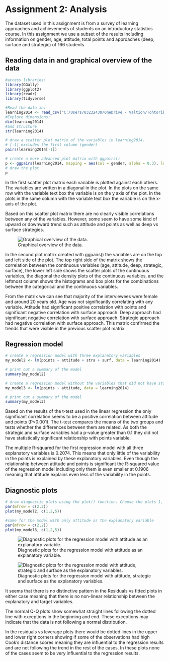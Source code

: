 # Assignment 2: Analysis

The dataset used in this assignment is from a survey of learning approaches and achievements of students on an introductory statistics course. In this assignment we use a subset of the results including information on gender, age, attitude, total points and approaches (deep, surface and strategic) of 166 students.

## Reading data in and graphical overview of the data

```r
#access libraries:
library(GGally)
library(ggplot2)
library(readr)
library(tidyverse)

#Read the data in:
learning2014 <- read_csv("C:/Users/03232430/OneDrive - Valtion/Tohtorikurssit/IODS2023/IODS-project/data/learning2014.csv")
#Explore dimensions:
dim(learning2014)
#and structure
str(learning2014)

# draw a scatter plot matrix of the variables in learning2014.
# [-1] excludes the first column (gender)
pairs(learning2014[-1])

# create a more advanced plot matrix with ggpairs()
p <- ggpairs(learning2014, mapping = aes(col = gender, alpha = 0.3), lower = list(combo = wrap("facethist", bins = 20)))
# draw the plot
p

```

In the first scatter plot matrix each variable is plotted against each others. The variables are written in a diagonal in the plot. In the plots on the same row with the variable text box the variable is on the y axis of the plot. In the plots in the same column with the variable text box the variable is on the x-axis of the plot. 

Based on this scatter plot matrix there are no clearly visible correlations between any of the variables. However, some seem to have some kind of upward or downward trend such as attitude and points as well as deep vs surface strategies.

![Graphical overview of the data.](images/advanced_matrix.PNG)

In the second plot matrix created with ggpairs() the variables are on the top and left side of the plot. The top right side of the matrix shows the correlation between the continuous variables (age, attitude, deep, strategic, surface), the lower left side shows the scatter plots of the continuous variables, the diagonal the density plots of the continuous variables, and the leftmost column shows the histograms and box plots for the combinations between the categorical and the continuous variables. 

From the matrix we can see that majority of the interviewees were female and around 20 years old. Age was not significantly correlating with any variable. Attitude had significant positive correlation with points and significant negative correlation with surface approach. Deep approach had significant negative correlation with surface approach. Strategic approach had negative correlation with surface approach. This matrix confirmed the trends that were visible in the previous scatter plot matrix

## Regression model

```r
# create a regression model with three explanatory variables
my_model2 <- lm(points ~ attitude + stra + surf, data = learning2014)

# print out a summary of the model
summary(my_model2)

```

```r
# create a regression model without the variables that did not have statistically significant relationship with points
my_model3 <- lm(points ~ attitude, data = learning2014)

# print out a summary of the model
summary(my_model3)

```

Based on the results of the t-test used in the linear regression the only significant correlation seems to be a positive correlation between attitude and points (P\<0.001). The t-test compares the means of the two groups and tests whether the differences between them are related. As both the strategic and surface variables had a p-value greater than 0.1 they did not have statistically significant relationship with points variable.

The multiple R-squared for the first regression model with all three explanatory variables is 0.2074. This means that only little of the variability in the points is explained by these explanatory variables. Even though the relationship between attitude and points is significant the R-squared value of the regression model including only them is even smaller at 0.1906 meaning that attitude explains even less of the variability in the points.

## Diagnostic plots

```r
# draw diagnostic plots using the plot() function. Choose the plots 1, 2 and 5 for Residuals vs Fitted values, Normal QQ-plot and Residuals vs Leverage
par(mfrow = c(2,2))
plot(my_model2, c(1,2,5))

#same for the model with only attitude as the explanatory variable
par(mfrow = c(2,2))
plot(my_model3, c(1,2,5))

```

![Diagnostic plots for the regression model with attitude as an explanatory variable.](images/diagnostic_plots.png)

![Diagnostic plots for the regression model with attitude, strategic and surface as the explanatory variables.](images/diagnostic_plots_multi.png)


It seems that there is no distinctive pattern in the Residuals vs fitted plots in either case meaning that there is no non-linear relationship between the explanatory and target variables.

The normal Q-Q plots show somewhat straight lines following the dotted line with exceptions in the beginning and end. These exceptions may indicate that the data is not following a normal distribution.

In the residuals vs leverage plots there would be dotted lines in the upper and lower right corners showing if some of the observations had high Cook's distance scores meaning they are influential to the regression results and are not following the trend in the rest of the cases. In these plots none of the cases seem to be very influential to the regression results.
